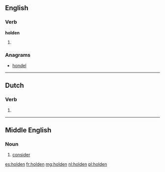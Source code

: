 ==English==

===Verb===
'''holden'''

# {{archaic}} {{past participle of|hold}}

===Anagrams===
* [[hondel#English|hondel]]

----

==Dutch==

===Verb===
{{infl|nl}}

# {{nl-verb-form|n=pl|t=past|m=ind+subj|hollen}}

----

==Middle English==
{{attention|enm|not a noun}}

===Noun===
{{infl|enm|noun}}

# [[consider]]

[[es:holden]]
[[fr:holden]]
[[mg:holden]]
[[nl:holden]]
[[pl:holden]]